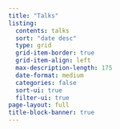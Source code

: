 ```yaml
---
title: "Talks"
listing:
  contents: talks
  sort: "date desc"
  type: grid
  grid-item-border: true
  grid-item-align: left
  max-description-length: 175
  date-format: medium
  categories: false
  sort-ui: true
  filter-ui: true
page-layout: full
title-block-banner: true
---
```

